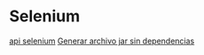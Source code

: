 = Selenium =
[[https://www.selenium.dev/documentation/es/webdriver/|api selenium]]
[[https://es.stackoverflow.com/questions/63763/como-genero-un-jar-en-eclipse-con-todas-las-librerias/63773|Generar archivo jar sin dependencias]]
